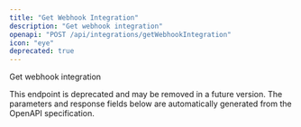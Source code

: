 ```yaml
---
title: "Get Webhook Integration"
description: "Get webhook integration"
openapi: "POST /api/integrations/getWebhookIntegration"
icon: "eye"
deprecated: true
---
```


Get webhook integration

<Warning>
This endpoint is deprecated and may be removed in a future version.
</Warning>

<Note>
The parameters and response fields below are automatically generated from the OpenAPI specification.
</Note>
